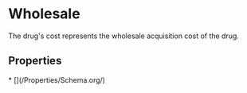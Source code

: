   
# Wholesale

The drug's cost represents the wholesale acquisition cost of the drug.

## Properties

<Grid>
* [](/Properties/Schema.org/)
</Grid>

